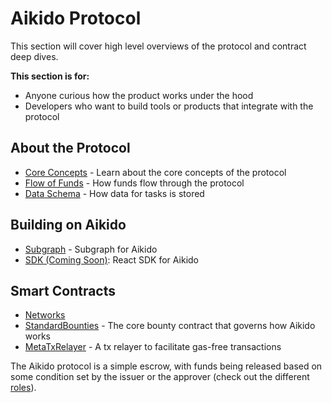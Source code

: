 # Aikido Protocol

This section will cover high level overviews of the protocol and contract deep dives.

**This section is for:**
- Anyone curious how the product works under the hood
- Developers who want to build tools or products that integrate with the protocol

## About the Protocol
- [Core Concepts](/protocol/concepts) - Learn about the core concepts of the protocol
- [Flow of Funds](/protocol/funds) - How funds flow through the protocol
- [Data Schema](/protocol/schema) - How data for tasks is stored 

## Building on Aikido
- [Subgraph](/protocol/subgraph) - Subgraph for Aikido
- [SDK (Coming Soon)](/protocol/sdk): React SDK for Aikido 

## Smart Contracts
- [Networks](/protocol/contracts/networks)
- [StandardBounties](/protocoll/contracts/standardbounties) - The core bounty contract that governs how Aikido works
- [MetaTxRelayer](/protocoll/contracts/metatxrelayer) - A tx relayer to facilitate gas-free transactions

The Aikido protocol is a simple escrow, with funds being released based on some condition set by the issuer or the approver (check out the different [roles](/protocol/concepts)). 